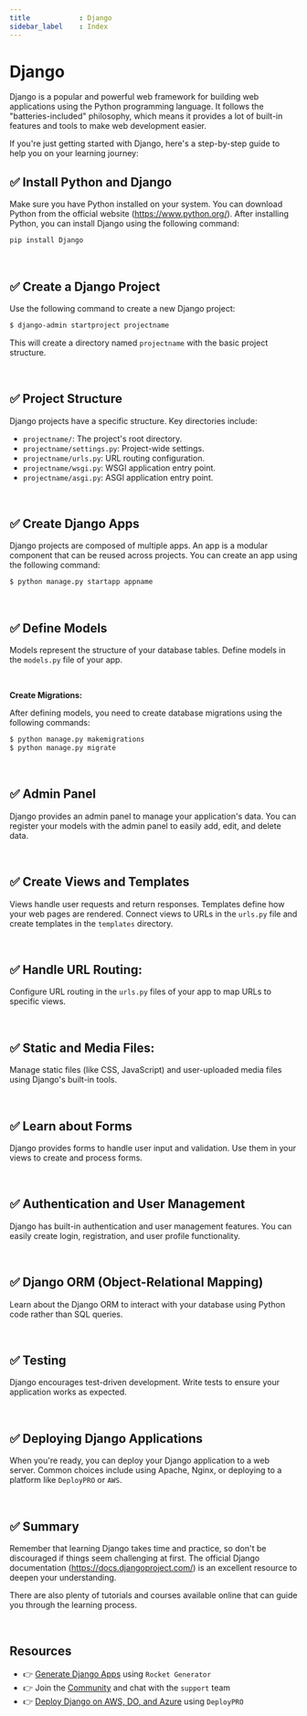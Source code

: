 ```yaml
---
title            : Django
sidebar_label    : Index
---
```


# Django

Django is a popular and powerful web framework for building web applications using the Python programming language. 
It follows the "batteries-included" philosophy, which means it provides a lot of built-in features and tools to make web development easier.

If you're just getting started with Django, here's a step-by-step guide to help you on your learning journey:

## ✅ **Install Python and Django**

Make sure you have Python installed on your system. You can download Python from the official website (https://www.python.org/).
After installing Python, you can install Django using the following command:

```bash
pip install Django
```

<br />

## ✅ **Create a Django Project**

Use the following command to create a new Django project:

```bash
$ django-admin startproject projectname
```
This will create a directory named `projectname` with the basic project structure.

<br />

## ✅ **Project Structure**

Django projects have a specific structure. Key directories include:

- `projectname/`: The project's root directory.
- `projectname/settings.py`: Project-wide settings.
- `projectname/urls.py`: URL routing configuration.
- `projectname/wsgi.py`: WSGI application entry point.
- `projectname/asgi.py`: ASGI application entry point.

<br />

## ✅ **Create Django Apps**

Django projects are composed of multiple apps. An app is a modular component that can be reused across projects. You can create an app using the following command:

```bash
$ python manage.py startapp appname
```

<br />

## ✅ **Define Models**

Models represent the structure of your database tables. Define models in the `models.py` file of your app.

<br />

**Create Migrations:**

After defining models, you need to create database migrations using the following commands:

```bash
$ python manage.py makemigrations
$ python manage.py migrate
```

<br />

## ✅ **Admin Panel**

Django provides an admin panel to manage your application's data. You can register your models with the admin panel to easily add, edit, and delete data.

<br />

## ✅ **Create Views and Templates**
   
Views handle user requests and return responses. Templates define how your web pages are rendered. 
Connect views to URLs in the `urls.py` file and create templates in the `templates` directory.

<br />

## ✅ **Handle URL Routing:**
   
Configure URL routing in the `urls.py` files of your app to map URLs to specific views.

<br />

## ✅ **Static and Media Files:**
    
Manage static files (like CSS, JavaScript) and user-uploaded media files using Django's built-in tools.

<br />

## ✅ **Learn about Forms**

Django provides forms to handle user input and validation. Use them in your views to create and process forms.

<br />

## ✅ **Authentication and User Management**

Django has built-in authentication and user management features. You can easily create login, registration, and user profile functionality.

<br />

## ✅ **Django ORM (Object-Relational Mapping)**

Learn about the Django ORM to interact with your database using Python code rather than SQL queries.

<br />

## ✅ **Testing**

Django encourages test-driven development. Write tests to ensure your application works as expected.

<br />

## ✅ **Deploying Django Applications**

When you're ready, you can deploy your Django application to a web server. Common choices include using Apache, Nginx, or deploying to a platform like `DeployPRO` or `AWS`.

<br />

## ✅ Summary

Remember that learning Django takes time and practice, so don't be discouraged if things seem challenging at first. 
The official Django documentation (https://docs.djangoproject.com/) is an excellent resource to deepen your understanding. 

There are also plenty of tutorials and courses available online that can guide you through the learning process.

<br />

## Resources

- 👉 [Generate Django Apps](https://app-generator.dev/django/) using `Rocket Generator`
- 👉 Join the [Community](https://discord.gg/fZC6hup) and chat with the `support` team 
- 👉 [Deploy Django on AWS, DO, and Azure](https://www.docs.deploypro.dev/) using `DeployPRO`
